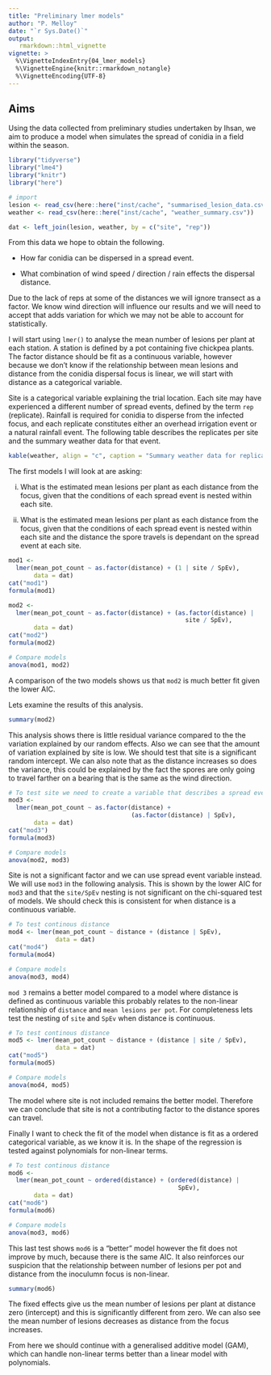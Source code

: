 ```yaml
---
title: "Preliminary lmer models"
author: "P. Melloy"
date: "`r Sys.Date()`"
output:
   rmarkdown::html_vignette
vignette: >
  %\VignetteIndexEntry{04_lmer_models}
  %\VignetteEngine{knitr::rmarkdown_notangle}
  %\VignetteEncoding{UTF-8}
---
```


## Aims

Using the data collected from preliminary studies undertaken by Ihsan, we aim to produce a model when simulates the spread of conidia in a field within the season.  

```r
library("tidyverse")
library("lme4")
library("knitr")
library("here")
```

```r
# import
lesion <- read_csv(here::here("inst/cache", "summarised_lesion_data.csv"))
weather <- read_csv(here::here("inst/cache", "weather_summary.csv"))

dat <- left_join(lesion, weather, by = c("site", "rep"))
```


From this data we hope to obtain the following.

  - How far conidia can be dispersed in a spread event.

  - What combination of wind speed / direction / rain effects the dispersal distance.
  
Due to the lack of reps at some of the distances we will ignore transect as a factor.
We know wind direction will influence our results and we will need to accept that adds variation for which we may not be able to account for statistically.

I will start using `lmer()` to analyse the mean number of lesions per plant at each station.
A station is defined by a pot containing five chickpea plants.
The factor distance should be fit as a continuous variable, however because we don't know if the relationship between mean lesions and distance from the conidia dispersal focus is linear, we will start with distance as a categorical variable.

Site is a categorical variable explaining the trial location.
Each site may have experienced a different number of spread events, defined by the term `rep` (replicate).
Rainfall is required for conidia to disperse from the infected focus, and each replicate constitutes either an overhead irrigation event or a natural rainfall event.
The following table describes the replicates per site and the summary weather data for that event.

```r
kable(weather, align = "c", caption = "Summary weather data for replicated rain event (rep) per unique site.")
```

The first models I will look at are asking:

   (i) What is the estimated mean lesions per plant as each distance from the focus, given that the conditions of each spread event is nested within each site.

   (ii) What is the estimated mean lesions per plant as each distance from the focus, given that the conditions of each spread event is nested within each site and the distance the spore travels is dependant on the spread event at each site.

```r
mod1 <-
  lmer(mean_pot_count ~ as.factor(distance) + (1 | site / SpEv),
       data = dat)
cat("mod1")
formula(mod1)

mod2 <-
  lmer(mean_pot_count ~ as.factor(distance) + (as.factor(distance) |
                                                 site / SpEv),
       data = dat)
cat("mod2")
formula(mod2)

# Compare models
anova(mod1, mod2)
```

A comparison of the two models shows us that `mod2` is much better fit given the lower AIC.

Lets examine the results of this analysis.

```r
summary(mod2)
```

This analysis shows there is little residual variance compared to the the variation explained by our random effects.
Also we can see that the amount of variation explained by site is low.
We should test that site is a significant random intercept.
We can also note that as the distance increases so does the variance, this could be explained by the fact the spores are only going to travel farther on a bearing that is the same as the wind direction.

```r
# To test site we need to create a variable that describes a spread event regardless of location
mod3 <-
  lmer(mean_pot_count ~ as.factor(distance) + 
                                  (as.factor(distance) | SpEv),
       data = dat)
cat("mod3")
formula(mod3)

# Compare models
anova(mod2, mod3)
```

Site is not a significant factor and we can use spread event variable instead.
We will use `mod3` in the following analysis.
This is shown by the lower AIC for `mod3` and that the `site/SpEv` nesting is not significant on the chi-squared test of models.
We should check this is consistent for when distance is a continuous variable.  


```r
# To test continous distance
mod4 <- lmer(mean_pot_count ~ distance + (distance | SpEv),
             data = dat)
cat("mod4")
formula(mod4)

# Compare models
anova(mod3, mod4)
```

`mod 3` remains a better model compared to a model where distance is defined as continuous variable this probably relates to the non-linear relationship of `distance` and `mean lesions per pot`.
For completeness lets test the nesting of `site` and `SpEv` when distance is continuous.

```r
# To test continous distance
mod5 <- lmer(mean_pot_count ~ distance + (distance | site / SpEv),
             data = dat)
cat("mod5")
formula(mod5)

# Compare models
anova(mod4, mod5)
```

The model where site is not included remains the better model.
Therefore we can conclude that site is not a contributing factor to the distance spores can travel.  

Finally I want to check the fit of the model when distance is fit as a ordered categorical variable, as we know it is.
In the shape of the regression is tested against polynomials for non-linear terms.

```r
# To test continous distance
mod6 <-
  lmer(mean_pot_count ~ ordered(distance) + (ordered(distance) |
                                               SpEv),
       data = dat)
cat("mod6")
formula(mod6)

# Compare models
anova(mod3, mod6)
```

This last test shows `mod6` is a "better" model however the fit does not improve by much, because there is the same AIC.
It also reinforces our suspicion that the relationship between number of lesions per pot and distance from the inoculumn focus is non-linear.

```r
summary(mod6)
```

The fixed effects give us the mean number of lesions per plant at distance zero (intercept) and this is significantly different from zero.
We can also see the mean number of lesions decreases as distance from the focus increases.  

From here we should continue with a generalised additive model (GAM), which can handle non-linear terms better than a linear model with polynomials.
